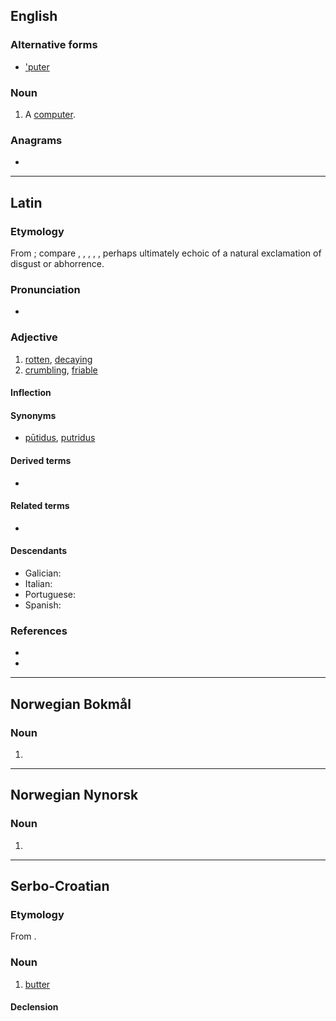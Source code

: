 {{also|Puter|putër|'puter}}
==English==

===Alternative forms===
* [['puter]]

===Noun===
{{en-noun}}

# {{lb|en|slang}} A [[computer]].

===Anagrams===
* {{anagrams|en|Putre|erupt|reput|upter}}

----

==Latin==

===Etymology===
From {{der|la|ine-pro|*pu-}}; compare {{cog|sa|पूयति||stinks, rots}}, {{cog|grc|πῦον||discharge from a sore}}, {{m|grc|πύθω||to rot}}, {{cog|got|𐍆𐌿𐌻𐍃||foul}}, {{cog|ang|fūl||foul}}, perhaps ultimately echoic of a natural exclamation of disgust or abhorrence.

===Pronunciation===
* {{la-IPA|puter}}

===Adjective===
{{la-adj-3rd-3E|puter|putris|putre}}

# [[rotten]], [[decaying]]
# [[crumbling]], [[friable]]

====Inflection====
{{la-decl-3rd-3E|puter}}

====Synonyms====
* {{sense|rotten}} [[putidus|pūtidus]], [[putridus]]

====Derived terms====
* {{l|la|putreō}}

====Related terms====
* {{l|la|putrō}}

====Descendants====
* Galician: {{l|gl|podre}}
* Italian: {{l|it|putre}}
* Portuguese: {{l|pt|podre}}
* Spanish: {{l|es|podre}}

===References===
* {{R:L&S}}
* {{R:Elementary Lewis}}

----

==Norwegian Bokmål==

===Noun===
{{head|nb|noun form|g=m|g2=f}}

# {{inflection of|pute||indefinite|p|lang=nb}}

----

==Norwegian Nynorsk==

===Noun===
{{head|nn|noun form|g=f}}

# {{inflection of|pute||indefinite|p|lang=nn}}

----

==Serbo-Croatian==

===Etymology===
From {{etyl|de|sh}} {{m|de|Butter}}.

===Noun===
{{sh-noun|g=m|head=pȕter}}

# [[butter]]

====Declension====
{{sh-decl-noun
|puter|putri
|putra|putara
|putru|putrima
|puter|putre
|putre|putri
|putru|putrima
|putrom|putrima
}}